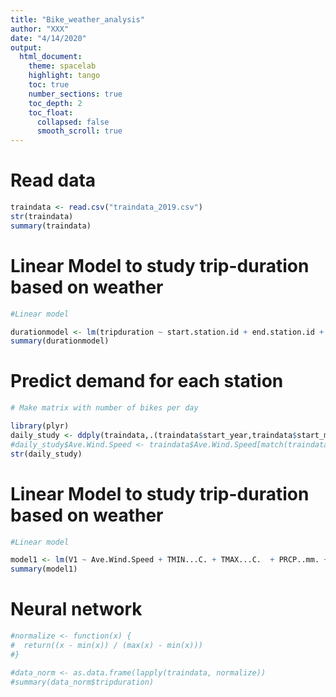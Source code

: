 ```yaml
---
title: "Bike_weather_analysis"
author: "XXX"
date: "4/14/2020"
output:
  html_document:
    theme: spacelab
    highlight: tango
    toc: true
    number_sections: true
    toc_depth: 2
    toc_float:
      collapsed: false
      smooth_scroll: true
---
```


# Read data

```r

traindata <- read.csv("traindata_2019.csv")
str(traindata)
summary(traindata)

```



# Linear Model to study trip-duration based on weather

```r

#Linear model

durationmodel <- lm(tripduration ~ start.station.id + end.station.id + Ave.Wind.Speed + TMIN...C. + TMAX...C.  + PRCP..mm. + SNOW..mm., data = traindata)
summary(durationmodel)


```

# Predict demand for each station

```r
# Make matrix with number of bikes per day

library(plyr)
daily_study <- ddply(traindata,.(traindata$start_year,traindata$start_mth,traindata$start_day,Ave.Wind.Speed,TMIN...C. ,TMAX...C. ,  PRCP..mm. , SNOW..mm.,traindata$start.station.id  ),nrow)
#daily_study$Ave.Wind.Speed <- traindata$Ave.Wind.Speed[match(traindata$start_year,daily_study$start_year)]
str(daily_study)


```


# Linear Model to study trip-duration based on weather

```r

#Linear model

model1 <- lm(V1 ~ Ave.Wind.Speed + TMIN...C. + TMAX...C.  + PRCP..mm. + SNOW..mm. , data = daily_study)
summary(model1)


```

# Neural network

```r


#normalize <- function(x) { 
#  return((x - min(x)) / (max(x) - min(x)))
#}

#data_norm <- as.data.frame(lapply(traindata, normalize))
#summary(data_norm$tripduration)





```

